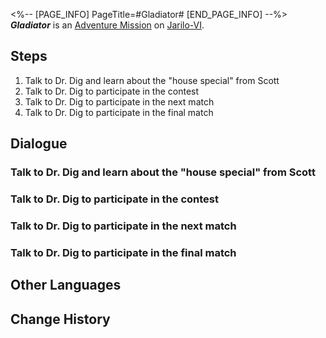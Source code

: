 <%-- [PAGE_INFO]
PageTitle=#Gladiator#
[END_PAGE_INFO] --%>
{{Stub|Dialogue.}}
{{Mission Infobox
|id            = 2010720
|title         = 
|image         = <!--Mission Gladiator.png-->
|type          = Adventure
|event_name    = 
|chapter       = 
|requirements  = 
* [[Adventure Mission]] ''[[Ring and Stage II]]'' completed
* Reach [[Trailblaze Level]] 21
|summary       = You have fought your way to the top and secured the championship for the Fight Club in Boulder Town.
|characters    = Trailblazer
|startLocation = [[Jarilo-VI]] - [[Fight Club]]
|world         = Jarilo-VI
|area          = Fight Club
|prev          = Ring and Stage II
|next          = 
|rewards       = Trailblaze EXP*250; Stellar Jade*40; Condensed Aether*3; Shield (Item)*100; Credit*12,000
}}
'''''Gladiator''''' is an [[Adventure Mission]] on [[Jarilo-VI]].

==Steps==
# Talk to Dr. Dig and learn about the "house special" from Scott
# Talk to Dr. Dig to participate in the contest
# Talk to Dr. Dig to participate in the next match
# Talk to Dr. Dig to participate in the final match

<!--
==Gameplay Notes==

--><!--
==Trial Character==

-->
==Dialogue==
{{Stub Dialogue}}

===Talk to Dr. Dig and learn about the "house special" from Scott===
{{Mission Description|type=adventure|location=Fight Club|After completing Scott's assignment, he says you'll get the "house special"... But what does that mean? Go find Dr. Dig for more details.}}
{{Dialogue Start}}
:{{tx}}
{{Dialogue End}}

===Talk to Dr. Dig to participate in the contest===
{{Mission Description|type=adventure|location=Fight Club|update|It looks like you're the guest boxer at the Boulder Town Fight Club, where you can participate in all kinds of events anytime during this season.<br />If you want to hone your skills in the arena, you can go to Dr. Dig, who will arrange for you to participate in fighting matches.}}
{{Dialogue Start}}
:{{tx}}
{{Dialogue End}}

===Talk to Dr. Dig to participate in the next match===
{{Mission Description|type=adventure|location=Fight Club|update|Your name is now well-known in the underworld. Everyone is talking about you, an "outsider" fighter.<br />If you want to hone your skills in the arena, you can go to Dr. Dig, who will arrange for you to participate in fighting matches.}}
{{Dialogue Start}}
:{{tx}}
{{Mission Description|type=adventure|location=Fight Club|update|People in the underworld call you a "supernova." Your rank gets higher and higher on the club's ranking list.<br />If you want to hone your skills in the arena, you can go to Dr. Dig, who will arrange for you to participate in fighting matches.}}
{{Dialogue End}}

===Talk to Dr. Dig to participate in the final match===
{{Mission Description|type=adventure|location=Fight Club|update|You're invincible! Now you're 2nd on the ranking list, only one step away from becoming the season champion.<br />But who is at the top? If you're curious, you can go to Dr. Dig, who will arrange for you to participate in the final match of the season.}}
{{Dialogue Start}}
:{{tx}}
{{Dialogue End}}

==Other Languages==
{{Other Languages
|en   = Gladiator
|zhs  = 角斗士
|zht  = 角鬥士
|ja   = グラディエーター
|ko   = 검투사
|es   = Gladiador
|fr   = Gladiator
|ru   = Гладиатор
|th   = นักรบผู้กล้า
|vi   = Đấu Sĩ
|de   = Gladiator
|id   = Gladiator
|pt   = Gladiador
}}

==Change History==
{{Change History|1.0}}
